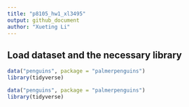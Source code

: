 ```yaml
---
title: "p8105_hw1_xl3495"
output: github_document
author: "Xueting Li"
---
```


## Load dataset and the necessary library
```r
data("penguins", package = "palmerpenguins")
library(tidyverse)
```
```r
data("penguins", package = "palmerpenguins")
library(tidyverse)
```

